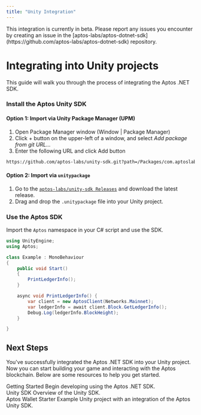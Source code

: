 ```yaml
---
title: "Unity Integration"
---
```



<Callout type="warning" emoji="❗">
  This integration is currently in beta. Please report any issues you encounter
  by creating an issue in the
  [aptos-labs/aptos-dotnet-sdk](https://github.com/aptos-labs/aptos-dotnet-sdk)
  repository.
</Callout>

# Integrating into Unity projects

This guide will walk you through the process of integrating the Aptos .NET SDK.

<Steps>

### Install the Aptos Unity SDK

#### Option 1: Import via Unity Package Manager (UPM)

1. Open Package Manager window (Window | Package Manager)
2. Click + button on the upper-left of a window, and select _Add package from git URL..._
3. Enter the following URL and click Add button

```bash
https://github.com/aptos-labs/unity-sdk.git?path=/Packages/com.aptoslabs.aptos-unity-sdk
```

#### Option 2: Import via `unitypackage`

1. Go to the [`aptos-labs/unity-sdk Releases`](https://github.com/aptos-labs/unity-sdk/releases) and download the latest release.
2. Drag and drop the `.unitypackage` file into your Unity project.

### Use the Aptos SDK

Import the `Aptos` namespace in your C# script and use the SDK.

```csharp {2-2,8-8,11-15}
using UnityEngine;
using Aptos;

class Example : MonoBehaviour
{
    public void Start()
    {
        PrintLedgerInfo();
    }

    async void PrintLedgerInfo() {
        var client = new AptosClient(Networks.Mainnet);
        var ledgerInfo = await client.Block.GetLedgerInfo();
        Debug.Log(ledgerInfo.BlockHeight);
    }

}
```

</Steps>

## Next Steps

You've successfully integrated the Aptos .NET SDK into your Unity project. Now
you can start building your game and interacting with the Aptos blockchain. Below
are some resources to help you get started.

<Cards className="xl:grid-cols-2">
  <Card href="./getting-started" className="flex flex-row gap-4">
    <div className="flex flex-col gap-2">
      <Card.Title>Getting Started</Card.Title>
      <Card.Description>
        Begin developing using the Aptos .NET SDK.
      </Card.Description>
    </div>
  </Card>
  <Card href="../unity-sdk" className="flex flex-row gap-4">
    <div className="flex flex-col gap-2">
      <Card.Title>Unity SDK</Card.Title>
      <Card.Description>Overview of the Unity SDK.</Card.Description>
    </div>
  </Card>
  <Card
    href="https://github.com/aptos-labs/aptos-unity-starter"
    className="col-span-2 flex flex-row gap-4"
  >
    <div className="flex flex-col gap-2">
      <Card.Title>Aptos Wallet Starter</Card.Title>
      <Card.Description>
        Example Unity project with an integration of the Aptos Unity SDK.
      </Card.Description>
    </div>
  </Card>
</Cards>
